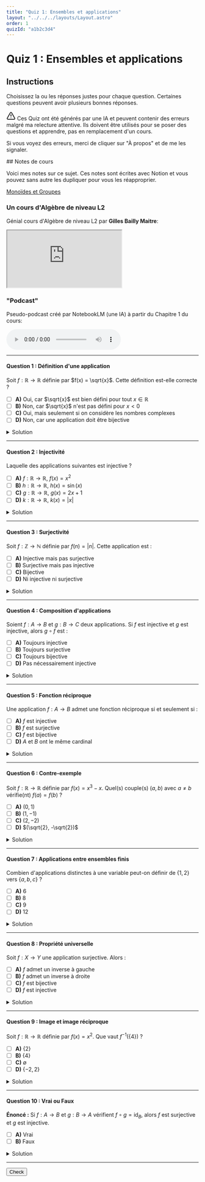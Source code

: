 ```yaml
---
title: "Quiz 1: Ensembles et applications"
layout: "../../../layouts/Layout.astro"
order: 1
quizId: "a1b2c3d4"
---
```


# Quiz 1 : Ensembles et applications

## Instructions

Choisissez la ou les réponses justes pour chaque question. Certaines questions peuvent avoir plusieurs bonnes réponses.

<div class="warning">

<svg xmlns="http://www.w3.org/2000/svg" width="24" height="24" viewBox="0 0 24 24" fill="none" stroke="currentColor" stroke-width="2" stroke-linecap="round" stroke-linejoin="round" class="lucide lucide-triangle-alert-icon lucide-triangle-alert"><path d="m21.73 18-8-14a2 2 0 0 0-3.48 0l-8 14A2 2 0 0 0 4 21h16a2 2 0 0 0 1.73-3"/><path d="M12 9v4"/><path d="M12 17h.01"/></svg> Ces Quiz ont été générés par une IA et peuvent contenir des erreurs malgré ma relecture attentive. Ils doivent être utilisés pour se poser des questions et apprendre, pas en remplacement d'un cours.

Si vous voyez des erreurs, merci de cliquer sur "À propos" et de me les signaler.

</div>
## Notes de cours

Voici mes notes sur ce sujet. Ces notes sont écrites avec Notion et vous pouvez sans autre les dupliquer pour vous les réapproprier.

<div class="highlight">

[Monoïdes et Groupes](https://feature-space.notion.site/algebre-monoides-et-groupes)

</div>

### Un cours d'Algèbre de niveau L2

Génial cours d'Algèbre de niveau L2 par **Gilles Bailly Maitre**:


<div class="video">
  <iframe
    src="https://www.youtube.com/embed/videoseries?list=PLE8WtfrsTAikFDNHujYvKStrEB5wEglmb"
    title="YouTube playlist player"
    allow="accelerometer; autoplay; clipboard-write; encrypted-media; gyroscope; picture-in-picture; web-share"
    allowFullScreen
  ></iframe>
</div>

### "Podcast"

Pseudo-podcast créé par NotebookLM (une IA) à partir du Chapitre 1 du cours:

<audio controls>
  <source src={videoUrl} type="audio/mp4"/>
  Votre navigateur ne permet pas la lecture de fichiers audio.
</audio>

---

#### Question 1 : Définition d'une application

Soit $f : \mathbb{R} \to \mathbb{R}$ définie par $f(x) = \sqrt{x}$. Cette définition est-elle correcte ?

- [ ] **A)** Oui, car $\sqrt{x}$ est bien défini pour tout $x \in \mathbb{R}$
- [ ] **B)** Non, car $\sqrt{x}$ n'est pas défini pour $x < 0$<span class="correct"></span>
- [ ] **C)** Oui, mais seulement si on considère les nombres complexes
- [ ] **D)** Non, car une application doit être bijective

<details>
<summary>Solution</summary>

**Réponse : B**

La fonction $\sqrt{x}$ n'est définie que pour $x \geq 0$ dans $\mathbb{R}$. Pour définir une application de $\mathbb{R}$ vers $\mathbb{R}$, il faut que $f(x)$ soit défini pour tout $x \in \mathbb{R}$.

</details>

---

#### Question 2 : Injectivité

Laquelle des applications suivantes est injective ?

- [ ] **A)** $f : \mathbb{R} \to \mathbb{R}$, $f(x) = x^2$
- [ ] **B)** $h : \mathbb{R} \to \mathbb{R}$, $h(x) = \sin(x)$
- [ ] **C)** $g : \mathbb{R} \to \mathbb{R}$, $g(x) = 2x + 1$<span class="correct"></span>
- [ ] **D)** $k : \mathbb{R} \to \mathbb{R}$, $k(x) = |x|$

<details>
<summary>Solution</summary>

**Réponse : C**

$g(x) = 2x + 1$ est injective car si $g(x_1) = g(x_2)$, alors $2x_1 + 1 = 2x_2 + 1$, donc $x_1 = x_2$.
- A) $f(1) = f(-1) = 1$, donc pas injective
- C) $\sin(0) = \sin(\pi) = 0$, donc pas injective  
- D) $|1| = |-1| = 1$, donc pas injective

</details>

---

#### Question 3 : Surjectivité

Soit $f : \mathbb{Z} \to \mathbb{N}$ définie par $f(n) = |n|$. Cette application est :

- [ ] **A)** Injective mais pas surjective
- [ ] **B)** Surjective mais pas injective<span class="correct"></span>
- [ ] **C)** Bijective
- [ ] **D)** Ni injective ni surjective

<details>
<summary>Solution</summary>

**Réponse : B**

$f(n) = |n|$ est surjective car tout $m \in \mathbb{N}$ est l'image de $m$ (et de $-m$ si $m > 0$). Elle n'est pas injective car $f(n) = f(-n)$ pour $n \neq 0$.

</details>

---

#### Question 4 : Composition d'applications

Soient $f : A \to B$ et $g : B \to C$ deux applications. Si $f$ est injective et $g$ est injective, alors $g \circ f$ est :

- [ ] **A)** Toujours injective<span class="correct"></span>
- [ ] **B)** Toujours surjective
- [ ] **C)** Toujours bijective
- [ ] **D)** Pas nécessairement injective

<details>
<summary>Solution</summary>

**Réponse : A**

Si $f$ et $g$ sont injectives, alors $g \circ f$ est injective. En effet, si $(g \circ f)(x_1) = (g \circ f)(x_2)$, alors $g(f(x_1)) = g(f(x_2))$. Par injectivité de $g$, on a $f(x_1) = f(x_2)$, et par injectivité de $f$, on a $x_1 = x_2$.

</details>

---

#### Question 5 : Fonction réciproque

Une application $f : A \to B$ admet une fonction réciproque si et seulement si :

- [ ] **A)** $f$ est injective
- [ ] **B)** $f$ est surjective
- [ ] **C)** $f$ est bijective<span class="correct"></span>
- [ ] **D)** $A$ et $B$ ont le même cardinal

<details>
<summary>Solution</summary>

**Réponse : C**

Une application admet une fonction réciproque si et seulement si elle est bijective (injective et surjective).

</details>

---

#### Question 6 : Contre-exemple

Soit $f : \mathbb{R} \to \mathbb{R}$ définie par $f(x) = x^3 - x$. Quel(s) couple(s) $(a, b)$ avec $a \neq b$ vérifie(nt) $f(a) = f(b)$ ?

- [ ] **A)** $(0, 1)$<span class="correct"></span>
- [ ] **B)** $(1, -1)$<span class="correct"></span>
- [ ] **C)** $(2, -2)$
- [ ] **D)** $(\sqrt{2}, -\sqrt{2})$

<details>
<summary>Solution</summary>

**Réponse : A et B**

Car:

- $f(1) = 1^3 - 1 = 0$
- $f(-1) = (-1)^3 - (-1) = -1 + 1 = 0$
- $f(0) = 0^3 - 0 = 0$

Ces trois points ont la même image $0$ par la fonction $f$, ce qui montre que $f(a) = f(b)$ pour les couples $(0,1)$ et $(1,-1)$. 

</details>

---

#### Question 7 : Applications entre ensembles finis

Combien d'applications distinctes à une variable peut-on définir de $\{1, 2\}$ vers $\{a, b, c\}$ ?

- [ ] **A)** 6
- [ ] **B)** 8
- [ ] **C)** 9<span class="correct"></span>
- [ ] **D)** 12

<details>
<summary>Solution</summary>

**Réponse : C**

Pour chaque élément de $\{1, 2\}$, on a 3 choix dans $\{a, b, c\}$. Donc $3^2 = 9$ applications distinctes.

</details>

---

#### Question 8 : Propriété universelle

Soit $f : X \to Y$ une application surjective. Alors :

- [ ] **A)** $f$ admet un inverse à gauche
- [ ] **B)** $f$ admet un inverse à droite<span class="correct"></span>
- [ ] **C)** $f$ est bijective
- [ ] **D)** $f$ est injective

<details>
<summary>Solution</summary>

**Réponse : B**

Une application surjective admet un inverse à droite (axiome du choix). Elle n'admet un inverse à gauche que si elle est aussi injective.

</details>

---

#### Question 9 : Image et image réciproque

Soit $f : \mathbb{R} \to \mathbb{R}$ définie par $f(x) = x^2$. Que vaut $f^{-1}(\{4\})$ ?

- [ ] **A)** $\{2\}$
- [ ] **B)** $\{4\}$
- [ ] **C)** $\emptyset$
- [ ] **D)** $\{-2, 2\}$<span class="correct"></span>

<details>
<summary>Solution</summary>

**Réponse : D**

$f^{-1}(\{4\}) = \{x \in \mathbb{R} \mid f(x) = 4\} = \{x \in \mathbb{R} \mid x^2 = 4\} = \{-2, 2\}$.

</details>

---

#### Question 10 : Vrai ou Faux

**Énoncé :** Si $f : A \to B$ et $g : B \to A$ vérifient $f \circ g = \text{id}_B$, alors $f$ est surjective et $g$ est injective.

- [ ] **A)** Vrai<span class="correct"></span>
- [ ] **B)** Faux

<details>
<summary>Solution</summary>

**Réponse : A**

Si $f \circ g = \text{id}_B$, alors pour tout $b \in B$, on a $f(g(b)) = b$, donc $f$ est surjective. De plus, si $g(b_1) = g(b_2)$, alors $b_1 = f(g(b_1)) = f(g(b_2)) = b_2$, donc $g$ est injective.

</details>

---

<button class="toggle-check">Check</button>